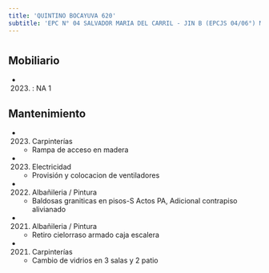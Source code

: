 ```yaml
---
title: 'QUINTINO BOCAYUVA 620'
subtitle: 'EPC N° 04 SALVADOR MARIA DEL CARRIL - JIN B (EPCJS 04/06°) MAESTRO F. REYES'
---
```


#


## Mobiliario

*  (2023) : NA 1 





## Mantenimiento

*  (2023) Carpinterías 
    + Rampa de acceso en madera

*  (2023) Electricidad 
    + Provisión y colocacion de ventiladores

*  (2022) Albañileria / Pintura 
    + Baldosas graniticas en pisos-S Actos PA, Adicional contrapiso alivianado

*  (2021) Albañileria / Pintura 
    + Retiro cielorraso armado caja escalera

*  (2021) Carpinterías 
    + Cambio de vidrios en 3 salas y 2 patio



